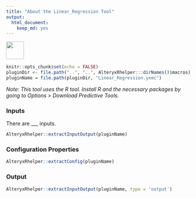 ```yaml
---
title: "About the Linear_Regression Tool"
output: 
  html_document: 
    keep_md: yes
---
```


<img src="../../Linear_RegressionIcon.png" width=48 height=48 />

```r
knitr::opts_chunk$set(echo = FALSE)
pluginDir <- file.path("..", "..", AlteryxRhelper:::dirNames()$macros)
pluginName = file.path(pluginDir, "Linear_Regression.yxmc")
```

<!-- Insert description of plugin -->

_Note: This tool uses the R tool. Install R and the necessary packages by going to Options > Download Predictive Tools._

### Inputs

There are ___ inputs.

```r
AlteryxRhelper::extractInputOutput(pluginName)
```

### Configuration Properties

```r
AlteryxRhelper::extractConfig(pluginName)
```

### Output

```r
AlteryxRhelper::extractInputOutput(pluginName, type = 'output')
```